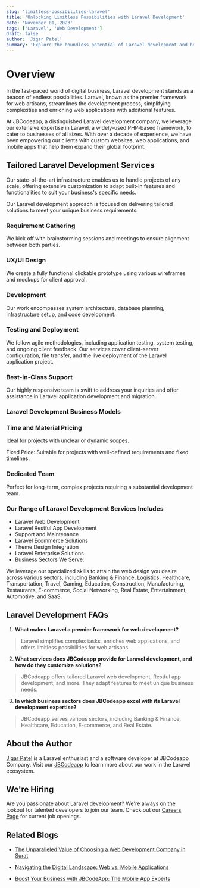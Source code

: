 ```yaml
---
slug: 'limitless-possibilities-laravel'
title: 'Unlocking Limitless Possibilities with Laravel Development'
date: 'November 01, 2023'
tags: ['Laravel', 'Web Development']
draft: false
author: 'Jigar Patel'
summary: 'Explore the boundless potential of Laravel development and how it opens doors to endless opportunities in web application creation.'
---
```


# Overview

<TOCInline
  toc={props.toc}
  exclude="Overview"
  toHeading={2}
  defaultimage="limitless-possibilities-laravel"
/>

In the fast-paced world of digital business, Laravel development stands as a beacon of endless possibilities. Laravel, known as the premier framework for web artisans, streamlines the development process, simplifying complexities and enriching web applications with additional features.

At JBCodeapp, a distinguished Laravel development company, we leverage our extensive expertise in Laravel, a widely-used PHP-based framework, to cater to businesses of all sizes. With over a decade of experience, we have been empowering our clients with custom websites, web applications, and mobile apps that help them expand their global footprint.

## Tailored Laravel Development Services

Our state-of-the-art infrastructure enables us to handle projects of any scale, offering extensive customization to adapt built-in features and functionalities to suit your business's specific needs.

Our Laravel development approach is focused on delivering tailored solutions to meet your unique business requirements:

### Requirement Gathering

We kick off with brainstorming sessions and meetings to ensure alignment between both parties.

### UX/UI Design

We create a fully functional clickable prototype using various wireframes and mockups for client approval.

### Development

Our work encompasses system architecture, database planning, infrastructure setup, and code development.

### Testing and Deployment

We follow agile methodologies, including application testing, system testing, and ongoing client feedback. Our services cover client-server configuration, file transfer, and the live deployment of the Laravel application project.

### Best-in-Class Support

Our highly responsive team is swift to address your inquiries and offer assistance in Laravel application development and migration.

### Laravel Development Business Models

### Time and Material Pricing

Ideal for projects with unclear or dynamic scopes.

Fixed Price: Suitable for projects with well-defined requirements and fixed timelines.

### Dedicated Team

Perfect for long-term, complex projects requiring a substantial development team.

### Our Range of Laravel Development Services Includes

- Laravel Web Development
- Laravel Restful App Development
- Support and Maintenance
- Laravel Ecommerce Solutions
- Theme Design Integration
- Laravel Enterprise Solutions
- Business Sectors We Serve:

We leverage our specialized skills to attain the web design you desire across various sectors, including Banking & Finance, Logistics, Healthcare, Transportation, Travel, Gaming, Education, Construction, Manufacturing, Restaurants, E-commerce, Social Networking, Real Estate, Entertainment, Automotive, and SaaS.

## Laravel Development FAQs

1. **What makes Laravel a premier framework for web development?**

> Laravel simplifies complex tasks, enriches web applications, and offers limitless possibilities for web artisans.

2. **What services does JBCodeapp provide for Laravel development, and how do they customize solutions?**

> JBCodeapp offers tailored Laravel web development, Restful app development, and more. They adapt features to meet unique business needs.

3. **In which business sectors does JBCodeapp excel with its Laravel development expertise?**

> JBCodeapp serves various sectors, including Banking & Finance, Healthcare, Education, E-commerce, and Real Estate.

## About the Author

[Jigar Patel](https://expertlaravel.com) is a Laravel enthusiast and a software developer at JBCodeapp Company. Visit our [JBCodeapp](https://jbcodeapp.com) to learn more about our work in the Laravel ecosystem.

## We're Hiring

Are you passionate about Laravel development? We're always on the lookout for talented developers to join our team. Check out our [Careers Page](https://jbcodeapp.com/career) for current job openings.

## Related Blogs

- [The Unparalleled Value of Choosing a Web Development Company in Surat](surat-web-development-services-exceptional-value.mdx)

- [Navigating the Digital Landscape: Web vs. Mobile Applications](web-vs-mobile-applications-digital-landscape.mdx)

- [Boost Your Business with JBCodeApp: The Mobile App Experts](elevate-your-business-with-jbcodeapp.mdx)
